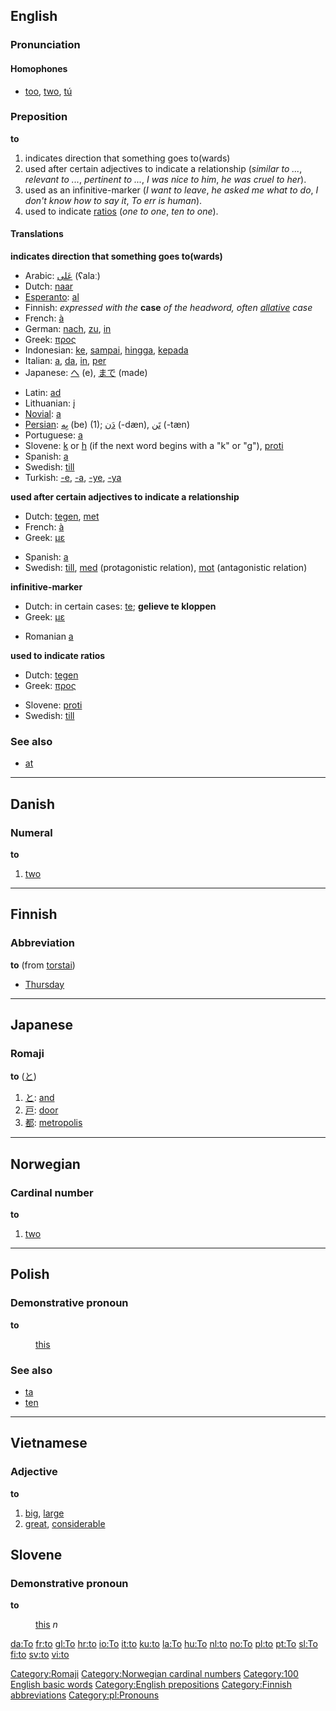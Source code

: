 ==English==

{{rank|the|of|and|4|to|in|I|that}}

===Pronunciation===

====Homophones====
*[[too]], [[two]], [[tú]]

===Preposition===
'''to'''

# indicates direction that something goes to(wards)
# used after certain adjectives to indicate a relationship (''similar to ...'', ''relevant to ...'', ''pertinent to ...'', ''I was nice to him'', ''he was cruel to her'').
# used as an infinitive-marker (''I want to leave'', ''he asked me what to do'', ''I don't know how to say it'', ''To err is human'').
# used to indicate [[ratio]]s (''one to one'', ''ten to one'').

====Translations====
'''indicates direction that something goes to(wards)'''
{{top}}
*Arabic: [[عَلی]] (ʕalaː)
*Dutch: [[naar]]
*[[Esperanto]]: [[al]]
*Finnish: ''expressed with the'' '''case''' ''of the headword, often [[allative]] case''
*French: [[à]]
*German: [[nach]], [[zu]], [[in]]
*Greek: [[προς]]
*Indonesian: [[ke]], [[sampai]], [[hingga]], [[kepada]]
*Italian: [[a#Italian|a]], [[da]], [[in#italian|in]], [[per#Italian|per]]
*Japanese: [[へ]] (e), [[まで]] (made)
{{mid}}
*Latin: [[ad]]
*Lithuanian: [[į]]
*[[Novial]]: [[a]]
*[[Persian]]: [[بِه]] (be) (1); [[دَن]] (-dæn), [[تَن]] (-tæn)
*Portuguese: [[a#Portuguese|a]]
*Slovene: [[k]] or [[h]] (if the next word begins with a "k" or "g"), [[proti]]
*Spanish: [[a#Spanish|a]]
*Swedish: [[till]]
*Turkish: [[-e]], [[-a]], [[-ye]], [[-ya]]
{{bottom}}

'''used after certain adjectives to indicate a relationship'''
{{top}}
*Dutch: [[tegen]], [[met]]
*French: [[à]]
*Greek: [[με]]
{{mid}}
*Spanish: [[a#Spanish|a]]
*Swedish: [[till]], [[med]] (protagonistic relation), [[mot]] (antagonistic relation)
{{bottom}}

'''infinitive-marker'''
{{top}}
*Dutch: in certain cases: [[te]]; '''gelieve te kloppen'''
*Greek: [[με]]
{{mid}}
*Romanian [[a]]
{{bottom}}

'''used to indicate ratios'''
{{top}}
*Dutch: [[tegen]]
*Greek: [[προς]]
{{mid}}
*Slovene: [[proti]]
*Swedish: [[till]]
{{bottom}}

===See also===
*[[at]]

----
==Danish==
===Numeral===
'''to'''

# [[two]]

----
==Finnish==
===Abbreviation===
'''to''' (from [[torstai]])

*[[Thursday]]

----
==Japanese==
===Romaji===
'''to''' ([[と]])

# [[と]]: [[and]]
# [[戸]]: [[door]]
# [[都]]: [[metropolis]]

[[Category:Romaji]]
----

==Norwegian==
===Cardinal number===
[[Category:Norwegian cardinal numbers]]
'''to'''

#[[two]]

----
==Polish==
===Demonstrative pronoun===
'''to'''

: [[this]]

===See also===
* [[ta]]
* [[ten#Polish|ten]]

----
==Vietnamese==
===Adjective===
'''to'''

# [[big]], [[large]]
# [[great]], [[considerable]]

==Slovene==
===Demonstrative pronoun===
'''to'''

: [[this]] ''n''

[[Category:100 English basic words]]
[[Category:English prepositions]]
[[Category:Finnish abbreviations]]
[[Category:pl:Pronouns]]
[[da:To]]
[[fr:to]]
[[gl:To]]
[[hr:to]]
[[io:To]]
[[it:to]]
[[ku:to]]
[[la:To]]
[[hu:To]]
[[nl:to]]
[[no:To]]
[[pl:to]]
[[pt:To]]
[[sl:To]]
[[fi:to]]
[[sv:to]]
[[vi:to]]